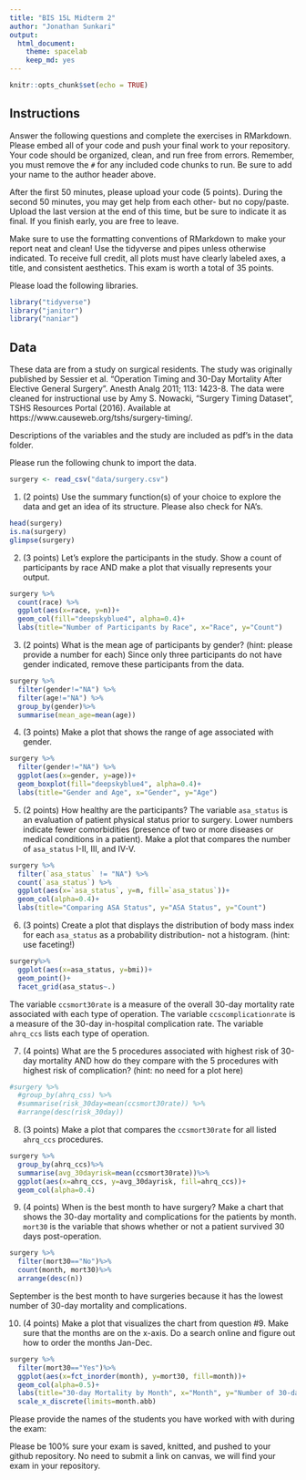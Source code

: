 ```yaml
---
title: "BIS 15L Midterm 2"
author: "Jonathan Sunkari"
output:
  html_document: 
    theme: spacelab
    keep_md: yes
---
```


```r
knitr::opts_chunk$set(echo = TRUE)
```

## Instructions
Answer the following questions and complete the exercises in RMarkdown. Please embed all of your code and push your final work to your repository. Your code should be organized, clean, and run free from errors. Remember, you must remove the `#` for any included code chunks to run. Be sure to add your name to the author header above.  

After the first 50 minutes, please upload your code (5 points). During the second 50 minutes, you may get help from each other- but no copy/paste. Upload the last version at the end of this time, but be sure to indicate it as final. If you finish early, you are free to leave.

Make sure to use the formatting conventions of RMarkdown to make your report neat and clean! Use the tidyverse and pipes unless otherwise indicated. To receive full credit, all plots must have clearly labeled axes, a title, and consistent aesthetics. This exam is worth a total of 35 points. 

Please load the following libraries.
```r
library("tidyverse")
library("janitor")
library("naniar")
```

## Data
These data are from a study on surgical residents. The study was originally published by Sessier et al. “Operation Timing and 30-Day Mortality After Elective General Surgery”. Anesth Analg 2011; 113: 1423-8. The data were cleaned for instructional use by Amy S. Nowacki, “Surgery Timing Dataset”, TSHS Resources Portal (2016). Available at https://www.causeweb.org/tshs/surgery-timing/.

Descriptions of the variables and the study are included as pdf's in the data folder.  

Please run the following chunk to import the data.
```r
surgery <- read_csv("data/surgery.csv")
```

1. (2 points) Use the summary function(s) of your choice to explore the data and get an idea of its structure. Please also check for NA's.
```r
head(surgery)
is.na(surgery)
glimpse(surgery)
```


2. (3 points) Let's explore the participants in the study. Show a count of participants by race AND make a plot that visually represents your output.
```r
surgery %>%
  count(race) %>%
  ggplot(aes(x=race, y=n))+
  geom_col(fill="deepskyblue4", alpha=0.4)+
  labs(title="Number of Participants by Race", x="Race", y="Count")
```


3. (2 points) What is the mean age of participants by gender? (hint: please provide a number for each) Since only three participants do not have gender indicated, remove these participants from the data.
```r
surgery %>%
  filter(gender!="NA") %>%
  filter(age!="NA") %>%
  group_by(gender)%>%
  summarise(mean_age=mean(age))
```


4. (3 points) Make a plot that shows the range of age associated with gender.
```r
surgery %>%
  filter(gender!="NA") %>%
  ggplot(aes(x=gender, y=age))+
  geom_boxplot(fill="deepskyblue4", alpha=0.4)+
  labs(title="Gender and Age", x="Gender", y="Age") 
```


5. (2 points) How healthy are the participants? The variable `asa_status` is an evaluation of patient physical status prior to surgery. Lower numbers indicate fewer comorbidities (presence of two or more diseases or medical conditions in a patient). Make a plot that compares the number of `asa_status` I-II, III, and IV-V.
```r
surgery %>%
  filter(`asa_status` != "NA") %>%
  count(`asa_status`) %>%
  ggplot(aes(x=`asa_status`, y=n, fill=`asa_status`))+
  geom_col(alpha=0.4)+
  labs(title="Comparing ASA Status", y="ASA Status", y="Count")
```


6. (3 points) Create a plot that displays the distribution of body mass index for each `asa_status` as a probability distribution- not a histogram. (hint: use faceting!)
```r
surgery%>%
  ggplot(aes(x=asa_status, y=bmi))+
  geom_point()+
  facet_grid(asa_status~.)
```


The variable `ccsmort30rate` is a measure of the overall 30-day mortality rate associated with each type of operation. The variable `ccscomplicationrate` is a measure of the 30-day in-hospital complication rate. The variable `ahrq_ccs` lists each type of operation.  

7. (4 points) What are the 5 procedures associated with highest risk of 30-day mortality AND how do they compare with the 5 procedures with highest risk of complication? (hint: no need for a plot here)
```r
#surgery %>%
  #group_by(ahrq_css) %>%
  #summarise(risk_30day=mean(ccsmort30rate)) %>%
  #arrange(desc(risk_30day))
```


8. (3 points) Make a plot that compares the `ccsmort30rate` for all listed `ahrq_ccs` procedures.
```r
surgery %>%
  group_by(ahrq_ccs)%>%
  summarise(avg_30dayrisk=mean(ccsmort30rate))%>%
  ggplot(aes(x=ahrq_ccs, y=avg_30dayrisk, fill=ahrq_ccs))+
  geom_col(alpha=0.4)
```


9. (4 points) When is the best month to have surgery? Make a chart that shows the 30-day mortality and complications for the patients by month. `mort30` is the variable that shows whether or not a patient survived 30 days post-operation.
```r
surgery %>%
  filter(mort30=="No")%>%
  count(month, mort30)%>%
  arrange(desc(n))
```
September is the best month to have surgeries because it has the lowest number of 30-day mortality and complications.

10. (4 points) Make a plot that visualizes the chart from question #9. Make sure that the months are on the x-axis. Do a search online and figure out how to order the months Jan-Dec.
```r
surgery %>%
  filter(mort30=="Yes")%>%
  ggplot(aes(x=fct_inorder(month), y=mort30, fill=month))+
  geom_col(alpha=0.5)+
  labs(title="30-day Mortality by Month", x="Month", y="Number of 30-day Deaths and Complications")+
  scale_x_discrete(limits=month.abb)
```


Please provide the names of the students you have worked with with during the exam:

Please be 100% sure your exam is saved, knitted, and pushed to your github repository. No need to submit a link on canvas, we will find your exam in your repository.